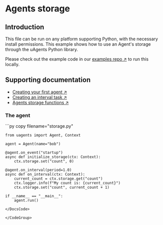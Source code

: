 
# Agents storage

## Introduction

This file can be run on any platform supporting Python, with the necessary install permissions. This example shows how to use an Agent's storage through the uAgents Python library.

Please check out the example code in our [examples repo ↗️](https://github.com/fetchai/uAgent-Examples/tree/main/1-uagents/examples/easy/agent-storage/storage.py) to run this locally.

## Supporting documentation

- [Creating your first agent ↗️](/guides/agents/create-a-uagent)
- [Creating an interval task ↗️](/guides/agents/interval-task)
- [Agents storage functions ↗️](/guides/agents/intermediate/storage-function)

### The agent

<GithubCodeSegment digest="a1c49eb3303e51881f318819b117fb03">
    <CodeSegment
        path="https://github.com/fetchai/uAgent-Examples/blob/main/1-uagents/examples/easy/agent-storage/storage.py"
        lineStart={1}
        lineEnd={16}
        hosted={true}
    />
</GithubCodeSegment>
<CodeGroup dynamic hasCopy isLocalHostedFile digest='a1c49eb3303e51881f318819b117fb03'>

<DocsCode local={true}>
	```py copy filename="storage.py"

	from uagents import Agent, Context
	 
	agent = Agent(name="bob")
	 
	@agent.on_event("startup")
	async def initialize_storage(ctx: Context):
	    ctx.storage.set("count", 0)
	 
	@agent.on_interval(period=1.0)
	async def on_interval(ctx: Context):
	    current_count = ctx.storage.get("count")
	    ctx.logger.info(f"My count is: {current_count}")
	    ctx.storage.set("count", current_count + 1)
	 
	if __name__ == "__main__":
	    agent.run()

```
</DocsCode>

</CodeGroup>


